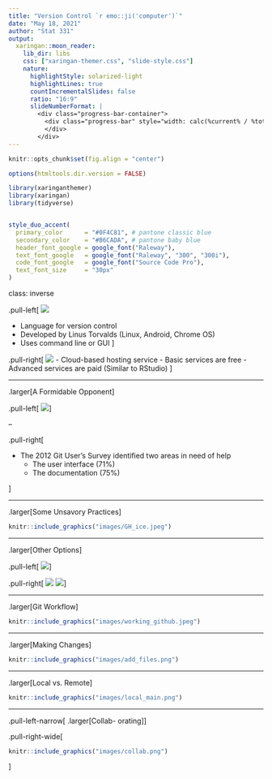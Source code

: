 ```yaml
---
title: "Version Control `r emo::ji('computer')`"
date: "May 18, 2021"
author: "Stat 331"
output:
  xaringan::moon_reader:
    lib_dir: libs
    css: ["xaringan-themer.css", "slide-style.css"]
    nature:
      highlightStyle: solarized-light
      highlightLines: true
      countIncrementalSlides: false
      ratio: "16:9"
      slideNumberFormat: |
        <div class="progress-bar-container">
          <div class="progress-bar" style="width: calc(%current% / %total% * 100%);">
          </div>
        </div>
---
```



```r
knitr::opts_chunk$set(fig.align = "center")

options(htmltools.dir.version = FALSE)

library(xaringanthemer)
library(xaringan)
library(tidyverse)


style_duo_accent(
  primary_color      = "#0F4C81", # pantone classic blue
  secondary_color    = "#B6CADA", # pantone baby blue
  header_font_google = google_font("Raleway"),
  text_font_google   = google_font("Raleway", "300", "300i"),
  code_font_google   = google_font("Source Code Pro"),
  text_font_size     = "30px"
)
```

class: inverse

.pull-left[
![](images/git.png) 

- Language for version control
- Developed by Linus Torvalds (Linux, Android, Chrome OS)
- Uses command line or GUI
]


.pull-right[
![](images/github.jpeg)
- Cloud-based hosting service
- Basic services are free
- Advanced services are paid 
(Similar to RStudio) 
]

---

.larger[A Formidable Opponent]

.pull-left[
![](images/git_hard.png)
]

--

.pull-right[

- The 2012 Git User’s Survey identified two areas in need of help
  * The user interface (71%)
  * The documentation (75%)

<!-- - "What do you hate about Git?" -->
<!--   * "too complex for many users" -->
<!--   * "requires steep learning curve for newbies" -->
<!--   * "dark corners" -->
]

---

.larger[Some Unsavory Practices]

```r
knitr::include_graphics("images/GH_ice.jpeg")
```

---

.larger[Other Options]

.pull-left[
![](images/mercurial.png)
]

.pull-right[
![](images/sourcetree.png)
![](images/bitbucket.png)
]

---


.larger[Git Workflow]

```r
knitr::include_graphics("images/working_github.jpeg")
```

---

.larger[Making Changes]

```r
knitr::include_graphics("images/add_files.png")
```

---

.larger[Local vs. Remote]

```r
knitr::include_graphics("images/local_main.png")
```

---

.pull-left-narrow[
.larger[Collab- 
orating]
]

.pull-right-wide[
```r
knitr::include_graphics("images/collab.png")
```
]
